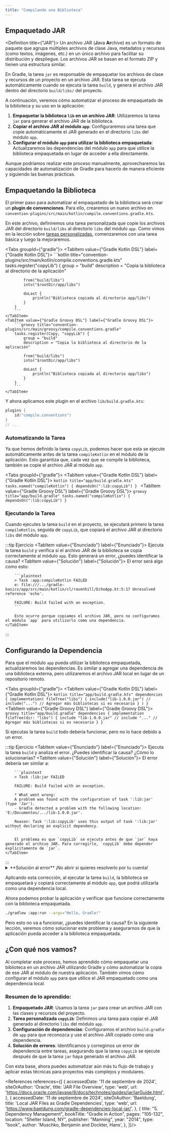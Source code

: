 ```yaml
---
title: "Compilando una Biblioteca"
---
```


<ReadingTime />

## Empaquetado JAR

<Definition title={"JAR"}>
    Un archivo JAR (**J**ava **Ar**chive) es un formato de paquete que agrupa múltiples archivos de clase Java, metadatos y recursos (como textos, imágenes, etc.) en un único archivo para facilitar su distribución y despliegue. Los archivos JAR se basan en el formato ZIP y tienen una estructura similar.
</Definition>

En Gradle, la tarea `jar` es responsable de empaquetar los archivos de clase y recursos de un proyecto en un archivo JAR. Esta tarea se ejecuta automáticamente cuando se ejecuta la tarea `build`, y genera el archivo JAR dentro del directorio `build/libs/` del proyecto.

A continuación, veremos cómo automatizar el proceso de empaquetado de la biblioteca y su uso en la aplicación:

1. **Empaquetar la biblioteca `lib` en un archivo JAR**: Utilizaremos la tarea `jar` para generar el archivo JAR de la biblioteca.
2. **Copiar el archivo JAR al módulo `app`**: Configuraremos una tarea que copie automáticamente el JAR generado en el directorio `libs` del módulo `app`.
3. **Configurar el módulo `app` para utilizar la biblioteca empaquetada**: Actualizaremos las dependencias del módulo `app` para que utilice la biblioteca empaquetada en lugar de acceder a ella directamente.

Aunque podríamos realizar este proceso manualmente, aprovecharemos las capacidades de automatización de Gradle para hacerlo de manera eficiente y siguiendo las buenas prácticas.

## Empaquetando la Biblioteca

El primer paso para automatizar el empaquetado de la biblioteca será crear un **plugin de convenciones**. Para ello, crearemos un nuevo archivo en `convention-plugins/src/main/kotlin/compile.conventions.gradle.kts`.

En este archivo, definiremos una tarea personalizada que copie los archivos JAR del directorio `build/libs` al directorio `libs` del módulo `app`. Como vimos en la lección sobre [tareas personalizadas](../tasks/custom/custom-kt#tareas-basadas-en-otras-tareas), comenzaremos con una tarea básica y luego la mejoraremos.

<Tabs groupId={"gradle"}>
    <TabItem value={"Gradle Kotlin DSL"} label={"Gradle Kotlin DSL"}>
        ```kotlin title="convention-plugins/src/main/kotlin/compile.conventions.gradle.kts"
        tasks.register<Copy>("copyLib") {
            group = "build"
            description = "Copia la biblioteca al directorio de la aplicación"

            from("build/libs")
            into("$rootDir/app/libs")

            doLast {
                println("Biblioteca copiada al directorio app/libs")
            }
        }
        ```
    </TabItem>
    <TabItem value={"Gradle Groovy DSL"} label={"Gradle Groovy DSL"}>
        ```groovy title="convention-plugins/src/main/groovy/compile.conventions.gradle"
        tasks.register(Copy, "copyLib") {
            group = "build"
            description = "Copia la biblioteca al directorio de la aplicación"

            from("build/libs")
            into("$rootDir/app/libs")

            doLast {
                println("Biblioteca copiada al directorio app/libs")
            }
        }
        ```
    </TabItem>
</Tabs>

Y ahora aplicamos este plugin en el archivo `lib/build.gradle.kts`:

```kotlin
plugins {
    id("compile.conventions")
}
// ...
```

### Automatizando la Tarea

Ya que hemos definido la tarea `copyLib`, podemos hacer que esta se ejecute automáticamente antes de la tarea `compileKotlin` en el módulo de la aplicación. Esto garantiza que, cada vez que se compile la biblioteca, también se copie el archivo JAR al módulo `app`.

<Tabs groupId={"gradle"}>
    <TabItem value={"Gradle Kotlin DSL"} label={"Gradle Kotlin DSL"}>
        ```kotlin title="app/build.gradle.kts"
        tasks.named("compileKotlin") {
            dependsOn(":lib:copyLib")
        }
        ```
    </TabItem>
    <TabItem value={"Gradle Groovy DSL"} label={"Gradle Groovy DSL"}>
        ```groovy title="app/build.gradle"
        tasks.named("compileKotlin") {
            dependsOn(":lib:copyLib")
        }
        ```
    </TabItem>
</Tabs>

### Ejecutando la Tarea

Cuando ejecutes la tarea `build` en el proyecto, se ejecutará primero la tarea `compileKotlin`, seguida de `copyLib`, que copiará el archivo JAR al directorio `libs` del módulo `app`.

:::tip Ejercicio
<Tabs>
    <TabItem value={"Enunciado"} label={"Enunciado"}>
        Ejecuta la tarea `build` y verifica si el archivo JAR de la biblioteca se copia correctamente al módulo `app`. Esto generará un error, ¿puedes identificar la causa?
    </TabItem>
    <TabItem value={"Solución"} label={"Solución"}>
        El error será algo como esto:

        ```plaintext
        > Task :app:compileKotlin FAILED
        e: file:///.../gradle-basics/app/src/main/kotlin/cl/ravenhill/EchoApp.kt:5:17 Unresolved reference 'echo'.

        FAILURE: Build failed with an exception.
        ```

        Esto ocurre porque copiamos el archivo JAR, pero no configuramos el módulo `app` para utilizarlo como una dependencia.
    </TabItem>
</Tabs>
:::

## Configurando la Dependencia

Para que el módulo `app` pueda utilizar la biblioteca empaquetada, actualizaremos las dependencias. Es similar a agregar una dependencia de una biblioteca externa, pero utilizaremos el archivo JAR local en lugar de un repositorio remoto.

<Tabs groupId={"gradle"}>
    <TabItem value={"Gradle Kotlin DSL"} label={"Gradle Kotlin DSL"}>
        ```kotlin title="app/build.gradle.kts"
        dependencies {
            implementation(
                fileTree("libs") {
                    include("lib-1.0.0.jar")
                    // include("...") // Agregar más bibliotecas si es necesario
                }
            )
        }
        ```
    </TabItem>
    <TabItem value={"Gradle Groovy DSL"} label={"Gradle Groovy DSL"}>
        ```groovy title="app/build.gradle"
        dependencies {
            implementation fileTree(dir: "libs") {
                include "lib-1.0.0.jar"
                // include "..." // Agregar más bibliotecas si es necesario
            }
        }
        ```
    </TabItem>
</Tabs>

Si ejecutas la tarea `build` todo debería funcionar, pero no lo hace debido a un error.

:::tip Ejercicio
<Tabs>
    <TabItem value={"Enunciado"} label={"Enunciado"}>
        Ejecuta la tarea `build` y analiza el error. ¿Puedes identificar la causa? ¿Cómo lo solucionarías?
    </TabItem>
    <TabItem value={"Solución"} label={"Solución"}>
        El error debería ser similar a:

        ```plaintext
        > Task :lib:jar FAILED

        FAILURE: Build failed with an exception.

        * What went wrong:
        A problem was found with the configuration of task ':lib:jar' (type 'Jar').
        - Gradle detected a problem with the following location: 'E:/Documentos/.../lib-1.0.0.jar'.

        Reason: Task ':lib:copyLib' uses this output of task ':lib:jar' without declaring an explicit dependency.
        ```

        El problema es que `copyLib` se ejecuta antes de que `jar` haya generado el archivo JAR. Para corregirlo, `copyLib` debe depender explícitamente de `jar`.
    </TabItem>
</Tabs>
:::

<details>
    <summary>**Solución al error** ¡No abrir si quieres resolverlo por tu cuenta!</summary>

    El problema surge porque `copyLib` necesita que `jar` termine antes de ejecutarse. Gradle nos avisa que debemos hacer explícita la dependencia entre estas tareas.

    <Tabs groupId={"gradle"}>
        <TabItem value={"Gradle Kotlin DSL"} label={"Gradle Kotlin DSL"}>
            ```kotlin title="./convention-plugins/src/main/kotlin/compile.conventions.gradle.kts"
            tasks.named("copyLib") {
                dependsOn("jar")
            }
            ```
        </TabItem>
        <TabItem value={"Gradle Groovy DSL"} label={"Gradle Groovy DSL"}>
            ```groovy title="lib/build.gradle"
            tasks.named("copyLib") {
                dependsOn("jar")
            }
            ```
        </TabItem>
    </Tabs>
</details>

Aplicando esta corrección, al ejecutar la tarea `build`, la biblioteca se empaquetará y copiará correctamente al módulo `app`, que podrá utilizarla como una dependencia local.

Ahora podemos probar la aplicación y verificar que funcione correctamente con la biblioteca empaquetada.

```bash	
./gradlew :app:run --args="Hello, Gradle!"
```

Pero esto no va a funcionar, ¿puedes identificar la causa?
En la siguiente lección, veremos cómo solucionar este problema y asegurarnos de que la aplicación pueda acceder a la biblioteca empaquetada.

## ¿Con qué nos vamos?

Al completar este proceso, hemos aprendido cómo empaquetar una biblioteca en un archivo JAR utilizando Gradle y cómo automatizar la copia de ese JAR al módulo de nuestra aplicación. También vimos cómo configurar el módulo `app` para que utilice el JAR empaquetado como una dependencia local.

### Resumen de lo aprendido:
1. **Empaquetado JAR**: Usamos la tarea `jar` para crear un archivo JAR con las clases y recursos del proyecto.
2. **Tarea personalizada `copyLib`**: Definimos una tarea para copiar el JAR generado al directorio `libs` del módulo `app`.
3. **Configuración de dependencias**: Configuramos el archivo `build.gradle` de `app` para que reconozca y use el archivo JAR copiado como una dependencia.
4. **Solución de errores**: Identificamos y corregimos un error de dependencia entre tareas, asegurando que la tarea `copyLib` se ejecute después de que la tarea `jar` haya generado el archivo JAR.

Con esta base, ahora puedes automatizar aún más tu flujo de trabajo y aplicar estas técnicas para proyectos más complejos y modulares.

<References references={[
    {
        accessedDate: '11 de septiembre de 2024',
        siteOrAuthor: 'Oracle',
        title: 'JAR File Overview',
        type: 'web',
        url: 'https://docs.oracle.com/javase/8/docs/technotes/guides/jar/jarGuide.html',
    },
    {
        accessedDate: '11 de septiembre de 2024',
        siteOrAuthor: 'Baeldung',
        title: 'Local JAR Files as Gradle Dependencies',
        type: 'web',
        url: 'https://www.baeldung.com/gradle-dependencies-local-jar/',
    },
    {
        title: "5. Dependency Management",
        bookTitle: "Gradle in Action",
        pages: "105-132",
        location: "Shelter Island, NY",
        publisher: "Manning",
        year: "2014",
        type: "book",
        author: 'Muschko, Benjamin and Dockter, Hans',
    },
]}/>
